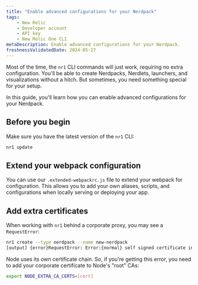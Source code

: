 ```yaml
---
title: "Enable advanced configurations for your Nerdpack"
tags:
    - New Relic 
    - Developer account
    - API key
    - New Relic One CLI
metaDescription: Enable advanced configurations for your Nerdpack.
freshnessValidatedDate: 2024-05-27
---
```



Most of the time, the `nr1` CLI commands will just work, requiring no extra configuration. You'll be able to create Nerdpacks, Nerdlets, launchers, and visualizations without a hitch. But sometimes, you need something special for your setup.

In this guide, you'll learn how you can enable advanced configurations for your Nerdpack.


## Before you begin

Make sure you have the latest version of the `nr1` CLI:

```sh
nr1 update
```

## Extend your webpack configuration

You can use our `.extended-webpackrc.js` file to extend your webpack for configuration. This allows you to add your own aliases, scripts, and configurations when locally serving or deploying your app.

## Add extra certificates

When working with `nr1` behind a corporate proxy, you may see a `RequestError`:

```sh
nr1 create --type nerdpack --name new-nerdpack
[output] {error}RequestError: Error:{normal} self signed certificate in certificate chain
```

Node uses its own certificate chain. So, if you're getting this error, you need to add your corporate certificate to Node's "root" CAs:

```sh
export NODE_EXTRA_CA_CERTS=[cert]
```
